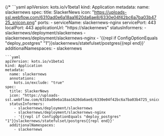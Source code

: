 {/* ```yaml
apiVersion: kots.io/v1beta1
kind: Application
metadata:
  name: slackernews
spec:
  title: SlackerNews
  icon: "https://uploads-ssl.webflow.com/6310ad0e6a18aa1620da6ae8/6330e04f42bc6a7ba03b4725_snicon.png"
  ports:
    - serviceName: slackernews-nginx
      servicePort: 443
      localPort: 443
      applicationUrl: "https://slackernews"
  statusInformers:
    - slackernews/deployment/slackernews
    - slackernews/deployment/slackernews-nginx
    - '{{repl if ConfigOptionEquals "deploy_postgres" "1"}}slackernews/statefulset/postgres{{repl end}}'
  additionalNamespaces:
    - slackernews
```     */}
```yaml
apiVersion: kots.io/v1beta1
kind: Application
metadata:
  name: slackernews
  annotations:
    kots.io/exclude: "true"
spec:
  title: SlackerNews
  icon: "https://uploads-ssl.webflow.com/6310ad0e6a18aa1620da6ae8/6330e04f42bc6a7ba03b4725_snicon.png"
  statusInformers:
    - slackernews/deployment/slackernews
    - slackernews/deployment/slackernews-nginx
    - '{{repl if ConfigOptionEquals "deploy_postgres" "1"}}slackernews/statefulset/postgres{{repl end}}'
  additionalNamespaces:
    - slackernews
```